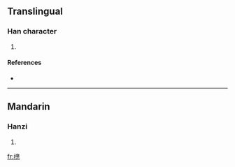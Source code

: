 ==Translingual==

===Han character===
{{Han char|rn=75|rad=木|as=12|sn=16|four=|canj=木中一山 (DLMU), 木中心弓 (DLPN)}}

# {{defn|Han|sort=木12}}

====References====
* {{Han ref|kx=0555.311|hdz=21290.081|uh=6A77|ud=27255}}

----

==Mandarin==

===Hanzi===
{{cmn-hanzi|pin=[[dōu]] ([[dou1]])|wg=tou<sup>1</sup>}}

# {{defn|Mandarin}}

[[fr:橷]]